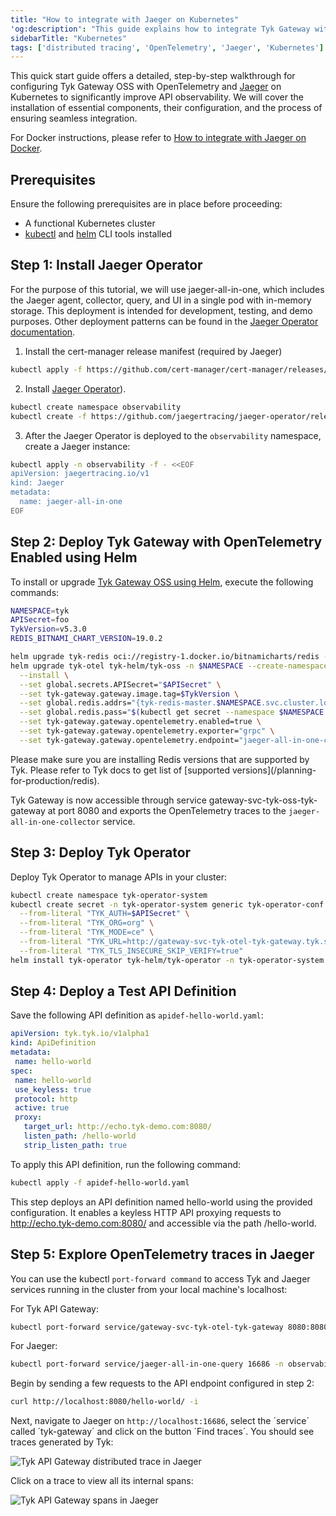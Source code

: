 ```yaml
---
title: "How to integrate with Jaeger on Kubernetes"
'og:description': "This guide explains how to integrate Tyk Gateway with OpenTelemetry and Jager on Kubernetes to enhance API Observability"
sidebarTitle: "Kubernetes"
tags: ['distributed tracing', 'OpenTelemetry', 'Jaeger', 'Kubernetes']
---
```


This quick start guide offers a detailed, step-by-step walkthrough for configuring Tyk Gateway OSS with OpenTelemetry and [Jaeger](https://www.jaegertracing.io/) on Kubernetes to significantly improve API observability. We will cover the installation of essential components, their configuration, and the process of ensuring seamless integration.

For Docker instructions, please refer to [How to integrate with Jaeger on Docker](/product-stack/tyk-gateway/advanced-configurations/distributed-tracing/open-telemetry/otel_jaeger).


## Prerequisites

Ensure the following prerequisites are in place before proceeding:

- A functional Kubernetes cluster
- [kubectl](https://kubernetes.io/docs/tasks/tools/#kubectl) and [helm](https://helm.sh/docs/intro/install/) CLI tools installed

## Step 1: Install Jaeger Operator

For the purpose of this tutorial, we will use jaeger-all-in-one, which includes the Jaeger agent, collector, query, and UI in a single pod with in-memory storage. This deployment is intended for development, testing, and demo purposes. Other deployment patterns can be found in the [Jaeger Operator documentation](https://www.jaegertracing.io/docs/1.51/operator/#deployment-strategies).


1. Install the cert-manager release manifest (required by Jaeger)

```bash
kubectl apply -f https://github.com/cert-manager/cert-manager/releases/download/v1.13.2/cert-manager.yaml
```

2. Install [Jaeger Operator](https://www.jaegertracing.io/docs/latest/operator/)).

```bash
kubectl create namespace observability
kubectl create -f https://github.com/jaegertracing/jaeger-operator/releases/download/v1.51.0/jaeger-operator.yaml -n observability

```

3. After the Jaeger Operator is deployed to the `observability` namespace, create a Jaeger instance:

```bash
kubectl apply -n observability -f - <<EOF
apiVersion: jaegertracing.io/v1
kind: Jaeger
metadata:
  name: jaeger-all-in-one
EOF
```


## Step 2: Deploy Tyk Gateway with OpenTelemetry Enabled using Helm

To install or upgrade [Tyk Gateway OSS using Helm](https://github.com/TykTechnologies/tyk-charts/tree/main/tyk-oss), execute the following commands:

```bash
NAMESPACE=tyk
APISecret=foo
TykVersion=v5.3.0
REDIS_BITNAMI_CHART_VERSION=19.0.2

helm upgrade tyk-redis oci://registry-1.docker.io/bitnamicharts/redis -n $NAMESPACE --create-namespace --install --version $REDIS_BITNAMI_CHART_VERSION
helm upgrade tyk-otel tyk-helm/tyk-oss -n $NAMESPACE --create-namespace \
  --install \
  --set global.secrets.APISecret="$APISecret" \
  --set tyk-gateway.gateway.image.tag=$TykVersion \
  --set global.redis.addrs="{tyk-redis-master.$NAMESPACE.svc.cluster.local:6379}" \
  --set global.redis.pass="$(kubectl get secret --namespace $NAMESPACE tyk-redis -o jsonpath='{.data.redis-password}' | base64 -d)" \
  --set tyk-gateway.gateway.opentelemetry.enabled=true \
  --set tyk-gateway.gateway.opentelemetry.exporter="grpc" \
  --set tyk-gateway.gateway.opentelemetry.endpoint="jaeger-all-in-one-collector.observability.svc:4317"
```


<Note>
Please make sure you are installing Redis versions that are supported by Tyk. Please refer to Tyk docs to get list of [supported versions](/planning-for-production/redis).
</Note>



Tyk Gateway is now accessible through service gateway-svc-tyk-oss-tyk-gateway at port 8080 and exports the OpenTelemetry traces to the `jaeger-all-in-one-collector` service.

## Step 3: Deploy Tyk Operator

Deploy Tyk Operator to manage APIs in your cluster:

```bash
kubectl create namespace tyk-operator-system
kubectl create secret -n tyk-operator-system generic tyk-operator-conf \
  --from-literal "TYK_AUTH=$APISecret" \
  --from-literal "TYK_ORG=org" \
  --from-literal "TYK_MODE=ce" \
  --from-literal "TYK_URL=http://gateway-svc-tyk-otel-tyk-gateway.tyk.svc:8080" \
  --from-literal "TYK_TLS_INSECURE_SKIP_VERIFY=true"
helm install tyk-operator tyk-helm/tyk-operator -n tyk-operator-system

```

## Step 4: Deploy a Test API Definition

Save the following API definition as `apidef-hello-world.yaml`:

```yaml
apiVersion: tyk.tyk.io/v1alpha1
kind: ApiDefinition
metadata:
 name: hello-world
spec:
 name: hello-world
 use_keyless: true
 protocol: http
 active: true
 proxy:
   target_url: http://echo.tyk-demo.com:8080/
   listen_path: /hello-world
   strip_listen_path: true
```

To apply this API definition, run the following command:

```bash
kubectl apply -f apidef-hello-world.yaml 
```

This step deploys an API definition named hello-world using the provided configuration. It enables a keyless HTTP API proxying requests to http://echo.tyk-demo.com:8080/ and accessible via the path /hello-world.

## Step 5: Explore OpenTelemetry traces in Jaeger

You can use the kubectl `port-forward command` to access Tyk and Jaeger services running in the cluster from your local machine's localhost:

For Tyk API Gateway:

```bash
kubectl port-forward service/gateway-svc-tyk-otel-tyk-gateway 8080:8080 -n tyk
```

For Jaeger:

```bash
kubectl port-forward service/jaeger-all-in-one-query 16686 -n observability
```

Begin by sending a few requests to the API endpoint configured in step 2: 

```bash
curl http://localhost:8080/hello-world/ -i
```

Next, navigate to Jaeger on `http://localhost:16686`, select the ´service´ called ´tyk-gateway´ and click on the button ´Find traces´. You should see traces generated by Tyk:

<img src="/img/distributed-tracing/opentelemetry/api-gateway-trace-tyk-jaeger.png" alt="Tyk API Gateway distributed trace in Jaeger" />

Click on a trace to view all its internal spans:

<img src="/img/distributed-tracing/opentelemetry/api-gateway-trace-tyk-jaeger-spans.png" alt="Tyk API Gateway spans in Jaeger" />

